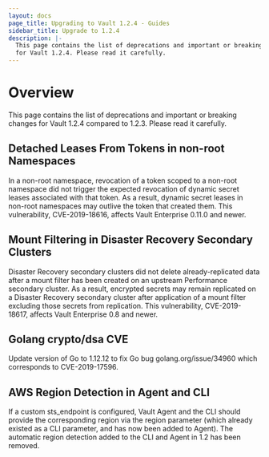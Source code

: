 ```yaml
---
layout: docs
page_title: Upgrading to Vault 1.2.4 - Guides
sidebar_title: Upgrade to 1.2.4
description: |-
  This page contains the list of deprecations and important or breaking changes
  for Vault 1.2.4. Please read it carefully.
---
```


# Overview

This page contains the list of deprecations and important or breaking changes
for Vault 1.2.4 compared to 1.2.3. Please read it carefully.

## Detached Leases From Tokens in non-root Namespaces

In a non-root namespace, revocation of a token scoped to a non-root namespace
did not trigger the expected revocation of dynamic secret leases associated with
that token. As a result, dynamic secret leases in non-root namespaces may
outlive the token that created them. This vulnerability, CVE-2019-18616, affects
Vault Enterprise 0.11.0 and newer.

## Mount Filtering in Disaster Recovery Secondary Clusters

Disaster Recovery secondary clusters did not delete already-replicated data
after a mount filter has been created on an upstream Performance secondary
cluster. As a result, encrypted secrets may remain replicated on a Disaster
Recovery secondary cluster after application of a mount filter excluding those
secrets from replication. This vulnerability, CVE-2019-18617, affects Vault
Enterprise 0.8 and newer.

## Golang crypto/dsa CVE

Update version of Go to 1.12.12 to fix Go bug golang.org/issue/34960 which
corresponds to CVE-2019-17596.

## AWS Region Detection in Agent and CLI

If a custom sts_endpoint is configured, Vault Agent and the CLI should provide
the corresponding region via the region parameter (which already existed as a
CLI parameter, and has now been added to Agent). The automatic region detection
added to the CLI and Agent in 1.2 has been removed.

